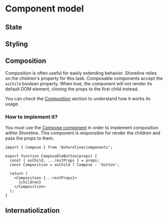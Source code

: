 # Component model


## State

## Styling

## Composition

Composition is often useful for easily extending behavior. Shoreline relies on the children's property for this task.
Composable components accept the `asChild` boolean property. When true, the component will not render its default DOM element,
cloning the props to the first child instead.

You can check the [Composition](/guides/composition/introduction) section to understand how it works its usage.

### How to implement it?

You must use the [Compose component](/components/compose) in order to implement composition within Shoreline. This component is responsible for render the
children and pass the props to them.

```tsx
import { Compose } from '@shoreline/components';

export function ComposableButton(props) {
  const { asChild, ...restProps } = props;
  const Composition = asChild ? Compose : 'button';

  return (
    <Composition {...restProps}>
      {children}
    </Composition>
  );
}
```

## Internatiolization

